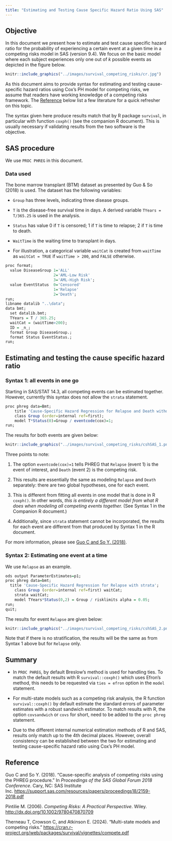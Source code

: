 ```yaml
---
title: "Estimating and Testing Cause Specific Hazard Ratio Using SAS"
---
```


## Objective

In this document we present how to estimate and test cause specific hazard ratio for the probability of experiencing a certain event at a given time in a competing risks model in SAS (version 9.4). We focus on the basic model where each subject experiences only one out of *k* possible events as depicted in the figure below.

```r
knitr::include_graphics("../images/survival_competing_risks/cr.jpg")
```

As this document aims to provide syntax for estimating and testing cause-specific hazard ratios using Cox's PH model for competing risks, we assume that readers have working knowledge of a competing risks framework. The [Reference] below list a few literature for a quick refresher on this topic.

The syntax given here produce results match that by R package `survival`, in particular with function `coxph()` (see the companion R document). This is usually necessary if validating results from the two software is the objective.

## SAS procedure

We use `PROC PHREG` in this document.

### Data used

The bone marrow transplant (BTM) dataset as presented by Guo & So (2018) is used. The dataset has the following variables:

-   `Group` has three levels, indicating three disease groups.

-   `T` is the disease-free survival time in days. A derived variable `TYears = T/365.25` is used in the analysis.

-   `Status` has value 0 if `T` is censored; 1 if `T` is time to relapse; 2 if `T` is time to death.

-   `WaitTime` is the waiting time to transplant in days.

-   For illustration, a categorical variable `waitCat` is created from `waitTime` as `waitCat = TRUE` if `waitTime > 200`, and `FALSE` otherwise.

```r
proc format;
  value DiseaseGroup 1='ALL'
                     2='AML-Low Risk'
                     3='AML-High Risk';
  value EventStatus  0='Censored'
                     1='Relapse'
                     2='Death';
run;
libname datalib "..\data";
data bmt;
  set datalib.bmt;
  TYears = T / 365.25;
  waitCat = (waitTime>200);
  ID = _n_;
  format Group DiseaseGroup.;
  format Status EventStatus.;
run;
```

## Estimating and testing the cause specific hazard ratio

### Syntax 1: all events in one go

Starting in SAS/STAT 14.3, all competing events can be estimated together. However, currently this syntax does not allow the `strata` statement.

```r
proc phreg data=Bmt;
	title 'Cause-Specific Hazard Regression for Relapse and Death without strata';
	class Group (order=internal ref=first);
	model T*Status(0)=Group / eventcode(cox)=1;
run;
```

The results for both events are given below:

```r
knitr::include_graphics("../images/survival_competing_risks/cshSAS_1.png")
```

Three points to note:

1.  The option `eventcode(cox)=1` tells PHREG that `Relapse` (event 1) is the event of interest, and `Death` (event 2) is the competing risk.

2.  This results are essentially the same as modeling `Relapse` and `Death` separately: there are two global hypotheses, one for each event.

3.  This is different from fitting all events in one model that is done in R `coxph()`. In other words, *this is entirely a different model from what R does when modeling all competing events together.* (See Syntax 1 in the Companion R document.)

4.  Additionally, since `strata` statement cannot be incorporated, the results for each event are different from that produced by Syntax 1 in the R document.

For more information, please see [Guo C and So Y. (2018)](https://support.sas.com/resources/papers/proceedings18/2159-2018.pdf).

### Syntax 2: Estimating one event at a time

We use `Relapse` as an example.

```r
ods output ParameterEstimates=p1;
proc phreg data=bmt; 
  title 'Cause-Specific Hazard Regression for Relapse with strata';
	class Group (order=internal ref=first) waitCat;
	strata waitCat;
	model TYears*Status(0,2) = Group / risklimits alpha = 0.05;
run;
quit;
```

The results for event `Relapse` are given below:

```r
knitr::include_graphics("../images/survival_competing_risks/cshSAS_2.png")
```

Note that if there is no stratification, the results will be the same as from Syntax 1 above but for `Relapse` only.

## Summary

-   In `PROC PHREG`, by default Breslow's method is used for handling ties. To match the default results with R `survival::coxph()` which uses Efron's method, this needs to be requested via `ties = efron` option in the `model` statement.

-   For multi-state models such as a competing risk analysis, the R function `survival::coxph()` by default estimate the standard errors of parameter estimates with a robust sandwich estimator. To match results with R, the option `covsandwich` or `covs` for short, need to be added to the `proc phreg` statement.

-   Due to the different internal numerical estimation methods of R and SAS, results only match up to the 4th decimal places. However, overall consistency can be established between the two for estimating and testing cause-specific hazard ratio using Cox's PH model.

## Reference

Guo C and So Y. (2018). "Cause-specific analysis of competing risks using the PHREG procedure." In *Proceedings of the SAS Global Forum 2018 Conference*. Cary, NC: SAS Institute Inc. <https://support.sas.com/resources/papers/proceedings18/2159-2018.pdf>

Pintilie M. (2006). *Competing Risks: A Practical Perspective*. Wiley. <http://dx.doi.org/10.1002/9780470870709>

Therneau T, Crowson C, and Atkinson E. (2024). "Multi-state models and competing risks." <https://cran.r-project.org/web/packages/survival/vignettes/compete.pdf>
